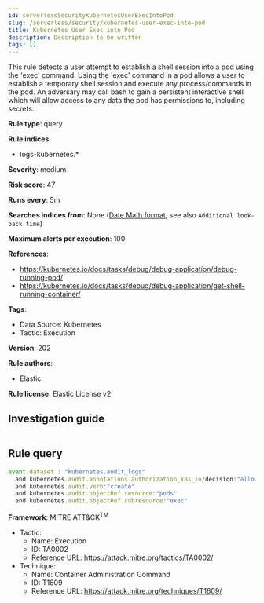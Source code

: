 ```yaml
---
id: serverlessSecurityKubernetesUserExecIntoPod
slug: /serverless/security/kubernetes-user-exec-into-pod
title: Kubernetes User Exec into Pod
description: Description to be written
tags: []
---
```


<div id="kubernetes-user-exec-into-pod"></div>

This rule detects a user attempt to establish a shell session into a pod using the 'exec' command. Using the 'exec' command in a pod allows a user to establish a temporary shell session and execute any process/commands in the pod. An adversary may call bash to gain a persistent interactive shell which will allow access to any data the pod has permissions to, including secrets.

**Rule type**: query

**Rule indices**: 

* logs-kubernetes.*

**Severity**: medium

**Risk score**: 47

**Runs every**: 5m

**Searches indices from**: None ([Date Math format](((ref))/common-options.html#date-math), see also <DocLink id="serverlessSecurityRulesUiCreate" section="set-the-rules-schedule">`Additional look-back time`</DocLink>)

**Maximum alerts per execution**: 100

**References**: 

* https://kubernetes.io/docs/tasks/debug/debug-application/debug-running-pod/
* https://kubernetes.io/docs/tasks/debug/debug-application/get-shell-running-container/

**Tags**: 

* Data Source: Kubernetes
* Tactic: Execution

**Version**: 202

**Rule authors**: 

* Elastic

**Rule license**: Elastic License v2

## Investigation guide

```markdown

```

## Rule query

```js
event.dataset : "kubernetes.audit_logs"
  and kubernetes.audit.annotations.authorization_k8s_io/decision:"allow"
  and kubernetes.audit.verb:"create"
  and kubernetes.audit.objectRef.resource:"pods"
  and kubernetes.audit.objectRef.subresource:"exec"

```

**Framework**: MITRE ATT&CK<sup>TM</sup>

* Tactic:
    * Name: Execution
    * ID: TA0002
    * Reference URL: https://attack.mitre.org/tactics/TA0002/
* Technique:
    * Name: Container Administration Command
    * ID: T1609
    * Reference URL: https://attack.mitre.org/techniques/T1609/

